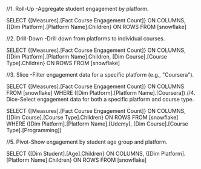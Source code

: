 //1. Roll-Up -Aggregate student engagement by platform.

SELECT 
    {[Measures].[Fact Course Engagement Count]} ON COLUMNS, 
    {[Dim Platform].[Platform Name].Children} ON ROWS 
FROM [snowflake]

//2. Drill-Down -Drill down from platforms to individual courses.

SELECT 
    {[Measures].[Fact Course Engagement Count]} ON COLUMNS, 
    {[Dim Platform].[Platform Name].Children, 
     [Dim Course].[Course Type].Children} ON ROWS
FROM [snowflake]

//3. Slice -Filter engagement data for a specific platform (e.g., "Coursera").

SELECT 
    {[Measures].[Fact Course Engagement Count]} ON COLUMNS 
FROM [snowflake] 
WHERE ([Dim Platform].[Platform Name].[Coursera])
//4. Dice-Select engagement data for both a specific platform and course type.

SELECT 
    {[Measures].[Fact Course Engagement Count]} ON COLUMNS, 
    {[Dim Course].[Course Type].Children} ON ROWS
FROM [snowflake] 
WHERE ([Dim Platform].[Platform Name].[Udemy], 
       [Dim Course].[Course Type].[Programming])

//5. Pivot-Show engagement by student age group and platform.

SELECT 
    {[Dim Student].[Age].Children} ON COLUMNS, 
    {[Dim Platform].[Platform Name].Children} ON ROWS 
FROM [snowflake]





